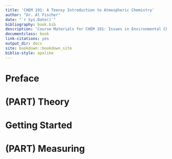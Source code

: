 ```yaml
--- 
title: 'CHEM 191: A Teensy Introduction to Atmospheric Chemistry'
author: "Dr. Al Fischer"
date: "`r Sys.Date()`"
bibliography: book.bib
description: 'Course Materials for CHEM 191: Issues in Environmental Chemistry'
documentclass: book
link-citations: yes
output_dir: docs
site: bookdown::bookdown_site
biblio-style: apalike
---
```


# Preface {-}

# (PART) Theory {-}

# Getting Started

# (PART) Measuring {-}